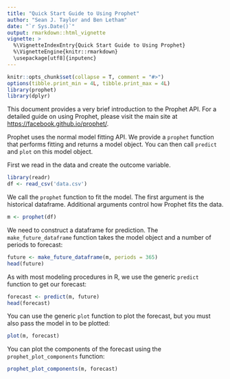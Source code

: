 ```yaml
---
title: "Quick Start Guide to Using Prophet"
author: "Sean J. Taylor and Ben Letham"
date: "`r Sys.Date()`"
output: rmarkdown::html_vignette
vignette: >
  %\VignetteIndexEntry{Quick Start Guide to Using Prophet}
  %\VignetteEngine{knitr::rmarkdown}
  \usepackage[utf8]{inputenc}
---
```


```r
knitr::opts_chunk$set(collapse = T, comment = "#>")
options(tibble.print_min = 4L, tibble.print_max = 4L)
library(prophet)
library(dplyr)
```

This document provides a very brief introduction to the Prophet API. For a detailed guide on using Prophet, please visit the main site at [https://facebook.github.io/prophet/](https://facebook.github.io/prophet/).

Prophet uses the normal model fitting API.  We provide a `prophet` function that performs fitting and returns a model object.  You can then call `predict` and `plot` on this model object.

First we read in the data and create the outcome variable.

```r
library(readr)
df <- read_csv('data.csv')
```

We call the `prophet` function to fit the model.  The first argument is the historical dataframe.  Additional arguments control how Prophet fits the data.

```r
m <- prophet(df)
```

We need to construct a dataframe for prediction.  The `make_future_dataframe` function takes the model object and a number of periods to forecast:

```r
future <- make_future_dataframe(m, periods = 365)
head(future)
```

As with most modeling procedures in R, we use the generic `predict` function to get our forecast:

```r
forecast <- predict(m, future)
head(forecast)
```

You can use the generic `plot` function to plot the forecast, but you must also pass the model in to be plotted:

```r
plot(m, forecast)
```

You can plot the components of the forecast using the `prophet_plot_components` function:

```r
prophet_plot_components(m, forecast)
```
